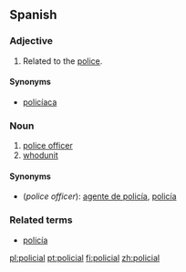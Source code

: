 ==Spanish==

===Adjective===
{{es-adj|pl=policiales}}

# Related to the [[police]].

====Synonyms====
* [[policíaca]]

===Noun===
{{es-noun|m}}

# [[police officer]]
# [[whodunit]]

====Synonyms====
*(''police officer''): [[agente de policía]], [[policía]]

===Related terms===
* [[policía]]

[[pl:policial]]
[[pt:policial]]
[[fi:policial]]
[[zh:policial]]